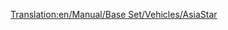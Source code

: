 [[Translation:en/Manual/Base Set/Vehicles/AsiaStar]]
{{fr/Train|Image=[[File:en/Asiastar.png]]
|Nom="AsiaStar"
|Coût=50 390£ (100 780$)
|Vitesse=265 km/h (165 mph)
|Poids=94 t
|Puissance=8000 cv (5966 kW)
|Entretien=3 514£ (7 028$)
|Conception=1992
|Vie=25
|Capacité=N/A
|Description=C'est la locomotive [[fr/Manual/Chemin de fer électrifié|électrique sur rail]] la plus rapide du jeu. Elle se présente comme une paire de locomotives électriques à haute puissance - chacune à un bout du train.
|Réalité=Ce train est l'équivalent Transport Tycoon du train [https://www.wikipedia.org/wiki/fr:TGV TMST Eurostar (classe 373)] (qui sert dans le Tunnel sous la Manche), et les derniers modèles de [https://www.wikipedia.org/wiki/fr:TGV TGV].
}}